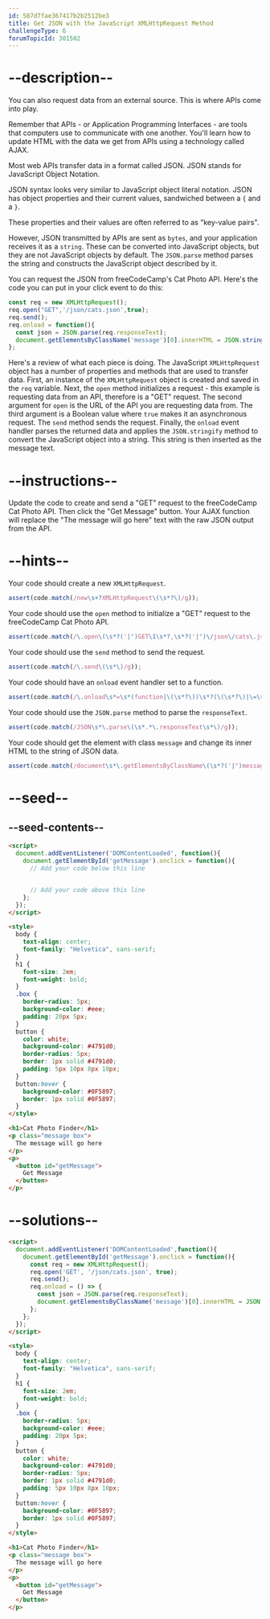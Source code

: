```yaml
---
id: 587d7fae367417b2b2512be3
title: Get JSON with the JavaScript XMLHttpRequest Method
challengeType: 6
forumTopicId: 301502
---
```


# --description--

You can also request data from an external source. This is where APIs come into play.

Remember that APIs - or Application Programming Interfaces - are tools that computers use to communicate with one another. You'll learn how to update HTML with the data we get from APIs using a technology called AJAX.

Most web APIs transfer data in a format called JSON. JSON stands for JavaScript Object Notation.

JSON syntax looks very similar to JavaScript object literal notation. JSON has object properties and their current values, sandwiched between a `{` and a `}`.

These properties and their values are often referred to as "key-value pairs".

However, JSON transmitted by APIs are sent as `bytes`, and your application receives it as a `string`. These can be converted into JavaScript objects, but they are not JavaScript objects by default. The `JSON.parse` method parses the string and constructs the JavaScript object described by it.

You can request the JSON from freeCodeCamp's Cat Photo API. Here's the code you can put in your click event to do this:

```js
const req = new XMLHttpRequest();
req.open("GET",'/json/cats.json',true);
req.send();
req.onload = function(){
  const json = JSON.parse(req.responseText);
  document.getElementsByClassName('message')[0].innerHTML = JSON.stringify(json);
};
```

Here's a review of what each piece is doing. The JavaScript `XMLHttpRequest` object has a number of properties and methods that are used to transfer data. First, an instance of the `XMLHttpRequest` object is created and saved in the `req` variable. Next, the `open` method initializes a request - this example is requesting data from an API, therefore is a "GET" request. The second argument for `open` is the URL of the API you are requesting data from. The third argument is a Boolean value where `true` makes it an asynchronous request. The `send` method sends the request. Finally, the `onload` event handler parses the returned data and applies the `JSON.stringify` method to convert the JavaScript object into a string. This string is then inserted as the message text.

# --instructions--

Update the code to create and send a "GET" request to the freeCodeCamp Cat Photo API. Then click the "Get Message" button. Your AJAX function will replace the "The message will go here" text with the raw JSON output from the API.

# --hints--

Your code should create a new `XMLHttpRequest`.

```js
assert(code.match(/new\s+?XMLHttpRequest\(\s*?\)/g));
```

Your code should use the `open` method to initialize a "GET" request to the freeCodeCamp Cat Photo API.

```js
assert(code.match(/\.open\(\s*?('|")GET\1\s*?,\s*?('|")\/json\/cats\.json\2\s*?,\s*?true\s*?\)/g));
```

Your code should use the `send` method to send the request.

```js
assert(code.match(/\.send\(\s*\)/g));
```

Your code should have an `onload` event handler set to a function.

```js
assert(code.match(/\.onload\s*=\s*(function|\(\s*?\))\s*?(\(\s*?\)|\=\>)\s*?{/g));
```

Your code should use the `JSON.parse` method to parse the `responseText`.

```js
assert(code.match(/JSON\s*\.parse\(\s*.*\.responseText\s*\)/g));
```

Your code should get the element with class `message` and change its inner HTML to the string of JSON data.

```js
assert(code.match(/document\s*\.getElementsByClassName\(\s*?('|")message\1\s*?\)\[0\]\s*\.innerHTML\s*?=\s*?JSON\.stringify\(.+?\)/g));
```

# --seed--

## --seed-contents--

```html
<script>
  document.addEventListener('DOMContentLoaded', function(){
    document.getElementById('getMessage').onclick = function(){
      // Add your code below this line


      // Add your code above this line
    };
  });
</script>

<style>
  body {
    text-align: center;
    font-family: "Helvetica", sans-serif;
  }
  h1 {
    font-size: 2em;
    font-weight: bold;
  }
  .box {
    border-radius: 5px;
    background-color: #eee;
    padding: 20px 5px;
  }
  button {
    color: white;
    background-color: #4791d0;
    border-radius: 5px;
    border: 1px solid #4791d0;
    padding: 5px 10px 8px 10px;
  }
  button:hover {
    background-color: #0F5897;
    border: 1px solid #0F5897;
  }
</style>

<h1>Cat Photo Finder</h1>
<p class="message box">
  The message will go here
</p>
<p>
  <button id="getMessage">
    Get Message
  </button>
</p>
```

# --solutions--

```html
<script>
  document.addEventListener('DOMContentLoaded',function(){
    document.getElementById('getMessage').onclick = function(){
      const req = new XMLHttpRequest();
      req.open('GET', '/json/cats.json', true);
      req.send();
      req.onload = () => {
        const json = JSON.parse(req.responseText);
        document.getElementsByClassName('message')[0].innerHTML = JSON.stringify(json);
      };
    };
  });
</script>

<style>
  body {
    text-align: center;
    font-family: "Helvetica", sans-serif;
  }
  h1 {
    font-size: 2em;
    font-weight: bold;
  }
  .box {
    border-radius: 5px;
    background-color: #eee;
    padding: 20px 5px;
  }
  button {
    color: white;
    background-color: #4791d0;
    border-radius: 5px;
    border: 1px solid #4791d0;
    padding: 5px 10px 8px 10px;
  }
  button:hover {
    background-color: #0F5897;
    border: 1px solid #0F5897;
  }
</style>

<h1>Cat Photo Finder</h1>
<p class="message box">
  The message will go here
</p>
<p>
  <button id="getMessage">
    Get Message
  </button>
</p>
```
